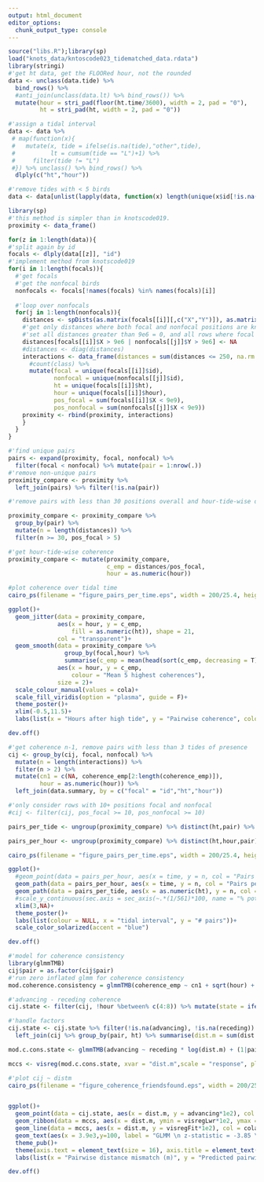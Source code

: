 ```yaml
---
output: html_document
editor_options: 
  chunk_output_type: console
---
```

```r
source("libs.R");library(sp)
load("knots_data/kntoscode023_tidematched_data.rdata")
library(stringi)
#'get ht data, get the FLOORed hour, not the rounded
data <- unclass(data.tide) %>% 
  bind_rows() %>% 
  #anti_join(unclass(data.lt) %>% bind_rows()) %>% 
  mutate(hour = stri_pad(floor(ht.time/3600), width = 2, pad = "0"),
         ht = stri_pad(ht, width = 2, pad = "0"))

#'assign a tidal interval
data <- data %>% 
 # map(function(x){
 #   mutate(x, tide = ifelse(is.na(tide),"other",tide),
 #          lt = cumsum(tide == "L")+1) %>% 
 #     filter(tide != "L")
 #}) %>% unclass() %>% bind_rows() %>% 
  dlply(c("ht","hour"))

#'remove tides with < 5 birds
data <- data[unlist(lapply(data, function(x) length(unique(x$id[!is.na(x$id)])))) >= 5]
```

```r
library(sp)
#'this method is simpler than in knotscode019.
proximity <- data_frame()

for(z in 1:length(data)){
#'split again by id
focals <- dlply(data[[z]], "id")  
#'implement method from knotscode019
for(i in 1:length(focals)){
  #'get focals
  #'get the nonfocal birds
  nonfocals <- focals[!names(focals) %in% names(focals)[i]]
  
  #'loop over nonfocals
  for(j in 1:length(nonfocals)){
    distances <- spDists(as.matrix(focals[[i]][,c("X","Y")]), as.matrix(nonfocals[[j]][,c("X","Y")]), diagonal = T)
    #'get only distances where both focal and nonfocal positions are known
    #'set all distances greater than 9e6 = 0, and all rows where focal pos and all cols where nonfocal pos are > 9e6
    distances[focals[[i]]$X > 9e6 | nonfocals[[j]]$Y > 9e6] <- NA
    #distances <- diag(distances)
    interactions <- data_frame(distances = sum(distances <= 250, na.rm = T)) %>%
      #count(class) %>% 
      mutate(focal = unique(focals[[i]]$id), 
             nonfocal = unique(nonfocals[[j]]$id), 
             ht = unique(focals[[i]]$ht),
             hour = unique(focals[[i]]$hour),
             pos_focal = sum(focals[[i]]$X < 9e9), 
             pos_nonfocal = sum(nonfocals[[j]]$X < 9e9))
    proximity <- rbind(proximity, interactions)
    }
  }
}
```

```r
#'find unique pairs
pairs <- expand(proximity, focal, nonfocal) %>% 
  filter(focal < nonfocal) %>% mutate(pair = 1:nrow(.))
#'remove non-unique pairs
proximity_compare <- proximity %>% 
  left_join(pairs) %>% filter(!is.na(pair))
```

```r
#'remove pairs with less than 30 positions overall and hour-tide-wise data with under 5 focal bird positions

proximity_compare <- proximity_compare %>% 
  group_by(pair) %>% 
  mutate(n = length(distances)) %>% 
  filter(n >= 30, pos_focal > 5)

#'get hour-tide-wise coherence
proximity_compare <- mutate(proximity_compare,
                            c_emp = distances/pos_focal,
                            hour = as.numeric(hour))
```

```r
#plot coherence over tidal time
cairo_ps(filename = "figure_pairs_per_time.eps", width = 200/25.4, height = 200/25.4)

ggplot()+
  geom_jitter(data = proximity_compare,
              aes(x = hour, y = c_emp,
                  fill = as.numeric(ht)), shape = 21,
              col = "transparent")+
  geom_smooth(data = proximity_compare %>% 
                group_by(focal,hour) %>% 
                summarise(c_emp = mean(head(sort(c_emp, decreasing = T), n = 5))),
              aes(x = hour, y = c_emp,
                  colour = "Mean 5 highest coherences"),
              size = 2)+
  scale_colour_manual(values = cola)+
  scale_fill_viridis(option = "plasma", guide = F)+
  theme_poster()+
  xlim(-0.5,11.5)+
  labs(list(x = "Hours after high tide", y = "Pairwise coherence", colour = NULL))

dev.off()
```


```r
#'get coherence n-1, remove pairs with less than 3 tides of presence
cij <- group_by(cij, focal, nonfocal) %>% 
  mutate(n = length(interactions)) %>% 
  filter(n > 2) %>% 
  mutate(cn1 = c(NA, coherence_emp[2:length(coherence_emp)]),
         hour = as.numeric(hour)) %>% 
  left_join(data.summary, by = c("focal" = "id","ht","hour"))

#'only consider rows with 10+ positions focal and nonfocal
#cij <- filter(cij, pos_focal >= 10, pos_nonfocal >= 10)
```

```r
pairs_per_tide <- ungroup(proximity_compare) %>% distinct(ht,pair) %>% count(ht)

pairs_per_hour <- ungroup(proximity_compare) %>% distinct(ht,hour,pair) %>% count(ht,hour) %>% mutate(time = as.numeric(ht)+(hour/max(hour)))

cairo_ps(filename = "figure_pairs_per_time.eps", width = 200/25.4, height = 200/25.4)

ggplot()+
  #geom_point(data = pairs_per_hour, aes(x = time, y = n, col = "Pairs per hour"), size = 1, shape = 1)+
  geom_path(data = pairs_per_hour, aes(x = time, y = n, col = "Pairs per hour"))+
  geom_path(data = pairs_per_tide, aes(x = as.numeric(ht), y = n, col = "Pairs per tidal interval"), size = 2)+
  #scale_y_continuous(sec.axis = sec_axis(~.*(1/561)*100, name = "% potential pairs"))+
  xlim(3,NA)+
  theme_poster()+
  labs(list(colour = NULL, x = "tidal interval", y = "# pairs"))+
  scale_color_solarized(accent = "blue")

dev.off()
```

```r
#'model for coherence consistency
library(glmmTMB)
cij$pair = as.factor(cij$pair)
#'run zero inflated glmm for coherence consistency
mod.coherence.consistency = glmmTMB(coherence_emp ~ cn1 + sqrt(hour) + (1|pair) + (1|ht), data = cij, family = binomial, ziformula = ~1)
```

```r
#'advancing - receding coherence
cij.state <- filter(cij, !hour %between% c(4:8)) %>% mutate(state = ifelse(hour < 4, "receding","advancing")) %>% group_by(pair, state, ht) %>% summarise(c = mean(coherence_emp)) %>% spread(state, c)

#'handle factors
cij.state <- cij.state %>% filter(!is.na(advancing), !is.na(receding)) %>% 
  left_join(cij %>% group_by(pair, ht) %>% summarise(dist.m = sum(dist.mismatch), speed.m = mean(speed.mismatch, na.rm = T)))

mod.c.cons.state <- glmmTMB(advancing ~ receding * log(dist.m) + (1|pair)+(1|ht), data = cij.state, family = binomial, ziformula = ~1)

mccs <- visreg(mod.c.cons.state, xvar = "dist.m",scale = "response", plot = F)$fit
```

```r
#'plot cij ~ distm
cairo_ps(filename = "figure_coherence_friendsfound.eps", width = 200/25.4, height = 200/25.4)


ggplot()+
  geom_point(data = cij.state, aes(x = dist.m, y = advancing*1e2), col = "grey70", shape = 1)+
  geom_ribbon(data = mccs, aes(x = dist.m, ymin = visregLwr*1e2, ymax = visregUpr*1e2), fill = cola1, alpha = 0.4)+
  geom_line(data = mccs, aes(x = dist.m, y = visregFit*1e2), col = cola2, size = 2)+
  geom_text(aes(x = 3.9e3,y=100, label = "GLMM \n z-statistic = -3.85 \n P-value < 0.001"), size = 8, vjust = "inward", hjust = "outward")+
  theme_pub()+
  theme(axis.text = element_text(size = 16), axis.title = element_text(size = 20))+
  labs(list(x = "Pairwise distance mismatch (m)", y = "Predicted pairwise coherence (%)"))

dev.off()
```
